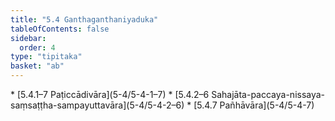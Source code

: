 ```yaml
---
title: "5.4 Ganthaganthaniyaduka"
tableOfContents: false
sidebar:
  order: 4
type: "tipitaka"
basket: "ab"
---
```



<DynamicBreadcrumb />



<TableOfContents>
* [5.4.1–7 Paṭiccādivāra](5-4/5-4-1–7)
* [5.4.2–6 Sahajāta-paccaya-nissaya-saṃsaṭṭha-sampayuttavāra](5-4/5-4-2–6)
* [5.4.7 Pañhāvāra](5-4/5-4-7)
</TableOfContents>
